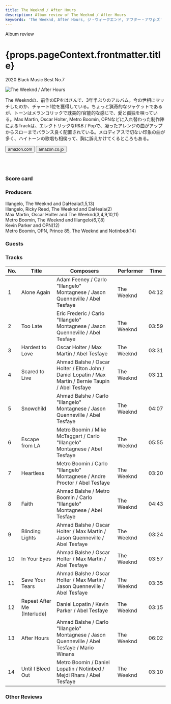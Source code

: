 ```yaml
---
title: The Weeknd / After Hours
description: Album review of The Weeknd / After Hours
keywords: 'The Weeknd, After Hours, ジ・ウィークエンド, アフター・アワｐズ'
---
```





<p className="largeP">Album review</p>
<h1 className="h1--no--margin">{props.pageContext.frontmatter.title}</h1>
<p className="largeP"><Link to="/best50/2020/">2020 Black Music Best No.7</Link></p>

<Row  className="image-card-group">
	<Column colMd={"3"} colLg={"4"} noGutterMdLeft="">
       <ImageCard>

![The Weeknd / After Hours](../../images/cd/weeknd6L.jpg) 

</ImageCard>
	</Column>
	<Column colMd={"4"} colLg={"8"} noGutterMdLeft="">
	<p>
	The Weekndの、前作のEPをはさんで、3年半ぶりのアルバム。今の世相にマッチしたのか、チャート1位を獲得している。ちょっと猟奇的なジャケットであるが、トーンはメランコリックで耽美的/官能的な感じで、愛と孤独を唄っている。Max Martin, Oscar Holter, Metro Boomin, OPNなどに入れ替わった制作陣によるTrackは、エレクトリックなR&B / Popで、凝ったアレンジの曲がアップからスローまでバランス良く配置されている。メロディアスで切ない印象の曲が多く、ハイトーンの歌唱も相俟って、胸に訴えかけてくるところもある。
	</p>
	<div>
	  <Button className="button-right-mergin"  href="https://amzn.to/2NVIaxt" kind="primary" size="small" renderIcon={ArrowUpRight24}>
      amazon.com
    </Button>
		<Button className="button-right-mergin"  href="https://amzn.to/38rG3ei" kind="secondary" size="small" renderIcon={ArrowUpRight24}>
      amazon.co.jp
    </Button>
	</div>
	<a href="https://geo.music.apple.com/jp/album/after-hours/1499378108?mt=1&app=music&ls=1" style="display:inline-block;overflow:hidden;background:url(https://linkmaker.itunes.apple.com/ja-jp/lockup.svg?releaseDate=2020-03-20&kind=album&bubble=apple_music&style=mono-black) no-repeat;width:180px;height:45px;"></a>
	<a href="https://geo.music.apple.com/jp/album/after-hours/1499378108?app=itunes" style="display:inline-block;overflow:hidden;background:url(https://linkmaker.itunes.apple.com/ja-jp/badge-lrg.svg?releaseDate=2020-03-20T00:00:00Z&kind=album&bubble=itunes_music) no-repeat;width:140px;height:45px;"></a>
	</Column>
</Row>
<Row >
	<Column colMd={"4"} colLg={"4"} noGutterMdLeft="">
<div>
  <h3>Score card</h3>
	<SliderJS1 value="5" />
  <SliderJS2 value="1" />
	<SliderJS3 value="1" />
  <SliderJS4 value="9" />
</div>
</Column>
<Column colMd={"8"} colLg={"8"} noGutterMdLeft="">
<div>
<h3>Producers</h3>
<p>
	Illangelo, The Weeknd and DaHeala(1,5,13)
	<br/>Illangelo, Ricky Reed, The Weeknd and DaHeala(2)
	<br/>Max Martin, Oscar Holter and The Weeknd(3,4,9,10,11)
	<br/>Metro Boomin, The Weeknd and Illangelo(6,7,8)
	<br/>Kevin Parker and OPN(12)
	<br/>Metro Boomin, OPN, Prince 85, The Weeknd and Notinbed(14)
</p>
<h3>Guests</h3>
<p>
</p>
</div>
</Column>
</Row>

<h3>Tracks</h3>

| No. |	 Title                      |	 Composers                                                                                          | Performer  | Time	 |
| --- |	--------------------------- | ----------------------------------------------------------------------------------------------------- | ---------- | ----- |
| 1	  |	Alone Again                	| Adam Feeney / Carlo "Illangelo" Montagnese / Jason Quenneville / Abel Tesfaye                        	| The Weeknd | 04:12 |
| 2	  |	Too Late                   	| Eric Frederic / Carlo "Illangelo" Montagnese / Jason Quenneville / Abel Tesfaye                      	| The Weeknd | 03:59 |
| 3	  |	Hardest to Love            	| Oscar Holter / Max Martin / Abel Tesfaye                                                             	| The Weeknd | 03:31 |
| 4	  |	Scared to Live             	| Ahmad Balshe / Oscar Holter / Elton John / Daniel Lopatin / Max Martin / Bernie Taupin / Abel Tesfaye	| The Weeknd | 03:11 |
| 5	  |	Snowchild                  	| Ahmad Balshe / Carlo "Illangelo" Montagnese / Jason Quenneville / Abel Tesfaye                       	| The Weeknd | 04:07 |
| 6	  |	Escape from LA             	| Metro Boomin / Mike McTaggart / Carlo "Illangelo" Montagnese / Abel Tesfaye                          	| The Weeknd | 05:55 |
| 7	  |	Heartless                  	| Metro Boomin / Carlo "Illangelo" Montagnese / Andre Proctor / Abel Tesfaye                           	| The Weeknd | 03:20 |
| 8	  |	Faith                      	| Ahmad Balshe / Metro Boomin / Carlo "Illangelo" Montagnese / Abel Tesfaye                            	| The Weeknd | 04:43 |
| 9	  |	Blinding Lights            	| Ahmad Balshe / Oscar Holter / Max Martin / Jason Quenneville / Abel Tesfaye                          	| The Weeknd | 03:24 |
| 10  |	In Your Eyes               	| Ahmad Balshe / Oscar Holter / Max Martin / Abel Tesfaye                                              	| The Weeknd | 03:57 |
| 11  |	Save Your Tears            	| Ahmad Balshe / Oscar Holter / Max Martin / Jason Quenneville / Abel Tesfaye                          	| The Weeknd | 03:35 |
| 12  |	Repeat After Me (Interlude)	| Daniel Lopatin / Kevin Parker / Abel Tesfaye                                                         	| The Weeknd | 03:15 |
| 13  |	After Hours                	| Ahmad Balshe / Carlo "Illangelo" Montagnese / Jason Quenneville / Abel Tesfaye / Mario Winans        	| The Weeknd | 06:02 |
| 14  |	Until I Bleed Out          	| Metro Boomin / Daniel Lopatin / Notinbed / Mejdi Rhars / Abel Tesfaye                                	| The Weeknd | 03:10 |

<h3>Other Reviews</h3>

<Row>
<Column colMd={3} colLg={3} noGutterMdLeft>
<Review1 />
</Column>
<Column colMd={3} colLg={3} noGutterMdLeft>
<Review2 />
</Column>
</Row>